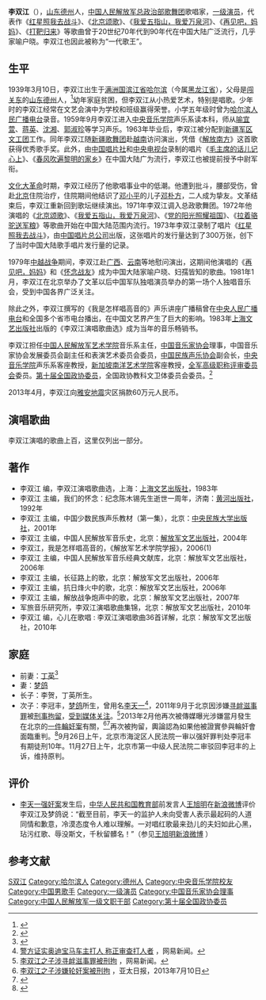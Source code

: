 {{艺人<!--导演、男演员、女演员、男歌手、女歌手、节目主持-->
| 图片 = 
| 图片简介 = 
| 姓名 = 李双江
| 类型 = 男艺人
| 国籍 = {{PRC}}
| 籍贯 = [[山东省|山东]][[德州市|德州]]
| 民族 = [[汉族|汉族]]
| 出生日期 = {{birth date and age|1939|3|10}}
| 出生地点 = {{MCK}}[[滨江省|滨江省]][[哈尔滨市|哈尔滨市]]（今属[[黑龙江省|黑龙江省]]）
| 逝世日期 = <!--卒年在前生年在后{{death date and age|}} -->
| 逝世地点 = 
| 职业 = 歌唱家
| 语言 = [[英语|英语]]、[[汉语|汉语]]
| 教育程度 = [[中央音乐学院|中央音乐学院]]
| 宗教信仰 = 
| 配偶 = 丁英（？-？）<br />{{marriage|[[梦鸽|梦鸽]]|1990|}}
| 儿女 = 长子李贺<br />次子[[李冠丰|李冠丰]]
| 父母 = 
| 活跃年代 = 1972年至今
| 出道日期 = 1963年
| 出道地點 = 新疆军区文工团
| 出道作 = 《北京颂歌》<br />《拉着骆驼送军粮》
| 音樂類型 = [[军旅音乐|军旅音乐]]
| 代表作 = 《红星照我去战斗》<br />《再见吧，妈妈》<br />《[[打靶归来|打靶归来]]》
| 经纪公司 = 
| 奖项 = 国际音乐盛典终身成就奖<br />中国电影音乐特别贡献奖<br />首届中国金唱片奖<br />首届中国音乐电视金奖<br />全军教学改革成果一等奖
| 网站 = <!-- {{URL|www.example.com}} -->
| IMDb = 
}}
'''李双江'''（{{bd|1939年|3月10日|catIdx=L}}），[[山东省|山东]][[德州市|德州]]人，[[中国人民解放军总政治部歌舞团|中国人民解放军总政治部歌舞团]]歌唱家，[[一级演员|一级演员]]，代表作《[[红星照我去战斗|红星照我去战斗]]》、《[[北京颂歌|北京颂歌]]》、《[[我爱五指山，我爱万泉河|我爱五指山，我爱万泉河]]》、《[[再见吧，妈妈|再见吧，妈妈]]》、《[[打靶归来|打靶归来]]》等歌曲曾于20世纪70年代到90年代在中国大陆广泛流行，几乎家喻户晓。李双江也因此被称为“一代歌王”。

== 生平 ==
1939年3月10日，李双江出生于[[满洲国|满洲国]][[滨江省|滨江省]][[哈尔滨|哈尔滨]]（今属[[黑龙江省|黑龙江省]]），父母是[[闯关东|闯关东]]的[[山东省|山东]][[德州市|德州]]人，<ref name="bee">{{cite web |url=http://ent.takungpao.com/photo/q/2013/0222/1277163_2.html |title=揭李双江辛酸成名史 成功离不开两位伟大女人 |accessdate=2013-02-23 |work=香港大公网 |language=zh-cn |archive-date=2016-07-31 |archive-url=https://web.archive.org/web/20160731085703/http://ent.takungpao.com/photo/q/2013/0222/1277163_2.html |dead-url=no }}</ref>幼年家庭贫困，但李双江从小热爱艺术，特别是唱歌。少年时的李双江经常在文艺会演中为学校和班级赢得荣誉。小学五年级时曾为[[哈尔滨人民广播电台|哈尔滨人民广播电台]]录音。1959年9月李双江进入[[中央音乐学院|中央音乐学院]]声乐系读本科，师从[[喻宜萱|喻宜萱]]、[[蒋英|蒋英]]、[[沈湘|沈湘]]、[[郭淑珍|郭淑珍]]等学习声乐。1963年毕业后，李双江被分配到[[新疆军区文工团|新疆军区文工团]]工作。同年李双江随[[新疆歌舞团|新疆歌舞团]]赴[[越南|越南]]访问演出，凭借《[[解放南方|解放南方]]》这首歌获得优秀歌手奖。此外，由[[中国唱片社|中国唱片社]]和[[中国中央电视台|中央电视台]]录制的唱片《[[毛主席的话儿记心上|毛主席的话儿记心上]]》、《[[春风吹遍黎明的家乡|春风吹遍黎明的家乡]]》在中国大陆广为流行，李双江也被提前授予中尉军衔。

[[文化大革命|文化大革命]]时期，李双江经历了他歌唱事业中的低潮。他遭到批斗，腰部受伤，曾赴[[北京市|北京]]住院治疗，住院期间他结识了[[邓小平|邓小平]]的儿子[[邓朴方|邓朴方]]，二人成为挚友。文革结束后，李双江重新回到歌坛继续演出。1971年李双江调入总政歌舞团。1972年他演唱的《[[北京颂歌|北京颂歌]]》、《[[我爱五指山，我爱万泉河|我爱五指山，我爱万泉河]]》、《[[党的阳光照耀祖国|党的阳光照耀祖国]]》、《[[拉着骆驼送军粮|拉着骆驼送军粮]]》等歌曲开始在中国大陆范围内流行。1973年李双江录制了唱片《[[红星照我去战斗|红星照我去战斗]]》，由[[中国唱片总公司|中国唱片总公司]]出版，这张唱片的发行量达到了300万张，创下了当时中国大陆歌手唱片发行量的记录。

1979年[[中越战争|中越战争]]期间，李双江赴[[广西壮族自治区|广西]]、[[云南省|云南]]等地慰问演出，这期间他演唱的《[[再见吧，妈妈|再见吧，妈妈]]》和《[[怀念战友|怀念战友]]》成为中国大陆家喻户晓、妇孺皆知的歌曲。1981年1月，李双江在北京举办了文革以后中国军队独唱演员举办的第一场个人独唱音乐会，受到中国各界广泛关注。

除此之外，李双江撰写的《我是怎样唱高音的》声乐讲座广播稿曾在[[中央人民广播电台|中央人民广播电台]]和全国多个省市电台播出，在中国文艺界产生了巨大的影响。1983年[[上海文艺出版社|上海文艺出版社]]出版的《李双江演唱歌曲选》成为当年的音乐畅销书。

李双江担任[[中国人民解放军艺术学院|中国人民解放军艺术学院]]音乐系主任，[[中国音乐家协会|中国音乐家协会]]理事，中国音乐家协会发展委员会副主任和表演艺术委员会委员，[[中国民族声乐协会|中国民族声乐协会]]副会长，[[中央音乐学院|中央音乐学院]]声乐系客座教授，[[新加坡|新加坡]][[南洋艺术学院|南洋艺术学院]]客座教授，[[全军高级职称评审委员会|全军高级职称评审委员会]]委员。[[第十届全国政协委员|第十届全国政协委员]]，全国政协教科文卫体委员会委员。<ref>{{Cite web |url=http://news.xinhuanet.com/misc/2007-03/06/content_5807289.htm |title=李双江简历，新华网，2007年03月06日 |access-date=2011年9月13日 |archive-date=2013年3月29日 |archive-url=https://web.archive.org/web/20130329064512/http://news.xinhuanet.com/misc/2007-03/06/content_5807289.htm |dead-url=no }}</ref>

2013年4月，李双江向[[雅安地震|雅安地震]]灾区捐款60万元人民币。

== 演唱歌曲 ==
李双江演唱的歌曲上百，这里仅列出一部分。
{{columns-list|2|
*解放南方
*[[毛主席的话儿记心上|毛主席的话儿记心上]]
*春风吹遍黎明的家乡
*[[红星照我去战斗|红星照我去战斗]]（1974年电影《[[闪闪的红星|闪闪的红星]]》插曲）
*枫叶飘（1980年电影《[[枫_(电影)|枫]]》主题歌）
*放开我，妈妈（1980年电影《[[枫_(电影)|枫]]》插曲）
*低头抬头盼晴天（1980年电影《[[山城雪|山城雪]]》主题歌）
*可爱的延安（1980年电影《[[山城雪|山城雪]]》插曲）
*流萤啊，带着我飞吧（1981年电影《[[小城春秋|小城春秋]]》插曲）
*生命诚可贵（1981年电影《[[小城春秋|小城春秋]]》插曲，与[[钱曼华|钱曼华]]合唱）
*同志，请把红旗交给我（1981年电影《[[小城春秋|小城春秋]]》插曲）
*双脚踏上幸福路（1983年电影《[[咱们的牛百岁|咱们的牛百岁]]》主题歌）
*长相思（1981年电影《[[毕升_(电影)|毕升]]》主题歌）
*[[我爱五指山，我爱万泉河|我爱五指山，我爱万泉河]]
*党的阳光照耀祖国
*拉着骆驼送军粮
*打个胜仗笑哈哈
*[[北京颂歌|北京颂歌]]
*[[船工号子|船工号子]]
*[[再见吧，妈妈|再见吧，妈妈]]
*[[怀念战友|怀念战友]]
*心灵的花朵献给党
*祖国就在我的心窝（电视片《哨所寄语》插曲）
*伟大的祖国朝气蓬勃 
*可爱的家乡，美丽的柴达木（纪录片《漫游柴达木》插曲）
*彩霞映山河
*我祝愿你祖国 
*祖国的大庆
*战友请到边卡来安家
*夜色
*人家的船儿桨成双
*森林之歌
*牧马之歌
*战士歌唱毛主席
*延安颂
*丁香啊丁香
*想起周总理纺线线
*毛主席的恩情比山高比水长
*怀念战友
*槐花几时开
*放心吧，祖国
*美国兵是废货
}}

== 著作 ==
*李双江 编，李双江演唱歌曲选，上海：[[上海文艺出版社|上海文艺出版社]]，1983年
*李双江 主编，我们的怀念：纪念陈木锡先生逝世一周年，济南：[[黄河出版社|黄河出版社]]，1992年
*李双江 主编，中国少数民族声乐教材（第一集），北京：[[中央民族大学出版社|中央民族大学出版社]]，2001年
*李双江 主编，中国人民解放军音乐史，北京：[[解放军文艺出版社|解放军文艺出版社]]，2004年
*李双江，我是怎样唱高音的，《解放军艺术学院学报》，2006(1)
*李双江 主编，中国人民解放军音乐经典文献库，北京：解放军文艺出版社，2006年
*李双江 主编，长征路上的歌，北京：解放军文艺出版社，2006年
*李双江 主编，抗日烽火中的歌，北京：解放军文艺出版社，2006年
*李双江 主编，解放战争炮声中的歌，北京：解放军文艺出版社，2007年
*军旅音乐研究所，李双江演唱歌曲集锦，北京：解放军文艺出版社，2010年
*李双江 编，心儿在歌唱 : 李双江演唱歌曲36首详解，北京：解放军文艺出版社，2010年

== 家庭 ==
* 前妻：[[丁英|丁英]]<ref>{{cite web |url=http://ent.ifeng.com/music/mainland/detail_2011_09/09/9070655_0.shtml |title=李双江前妻丁英首曝光 共育大儿子李贺(图) |accessdate=2011年9月9日 |publisher=凤凰网 |work= |language=zh-cn |archive-date=2019年6月3日 |archive-url=https://web.archive.org/web/20190603103250/http://ent.ifeng.com/music/mainland/detail_2011_09/09/9070655_0.shtml |dead-url=no }}</ref>
* 妻：[[梦鸽|梦鸽]]
* 长子：李贺，丁英所生。
* 次子：李冠丰，[[梦鸽|梦鸽]]所生，曾用名[[李天一|李天一]]<ref name="son">[http://ent.163.com/11/0908/07/7DDP6B9300031H2L.html 警方证实奥迪宝马车主打人 称正审查打人者] {{Wayback|url=http://ent.163.com/11/0908/07/7DDP6B9300031H2L.html |date=20110928112910 }}，网易新闻。</ref>，2011年9月于北京因涉嫌[[寻衅滋事罪|寻衅滋事罪]]被[[刑事拘留|刑事拘留]]，[[北京西山华府打人事件|受到媒体关注]]。<ref name="son1">[http://news.163.com/11/0909/03/7DFQVJGC00014AED.html 李双江之子涉寻衅滋事罪被刑拘] {{Wayback|url=http://news.163.com/11/0909/03/7DFQVJGC00014AED.html |date=20111017214423 }}，网易新闻。</ref>2013年2月他再次被傳媒曝光涉嫌當月發生在北京的[[李天一强奸事件|一件輪奸案]]有關，<ref>[http://www.apdnews.com/news/22136.html 李双江之子涉嫌轮奸案被刑拘] {{webarchive|url=https://web.archive.org/web/20130523070102/http://www.apdnews.com/news/22136.html |date=2013-05-23 }}，亚太日报，2013年7月10日</ref><ref>{{Cite web |url=http://ent.sina.com.cn/s/m/2013-02-22/16083862077.shtml |title=警方内部人士证实李双江之子被拘留 |access-date=2013-02-22 |archive-date=2019-06-02 |archive-url=https://web.archive.org/web/20190602055503/http://ent.sina.com.cn/s/m/2013-02-22/16083862077.shtml |dead-url=no }}</ref>再次被拘留，輿論認為如果他被證實參與輪奸會面臨重判。<ref>{{Cite web |url=http://ent.sina.com.cn/s/m/2013-02-22/16553862131.shtml |title=传李天一轮奸被拘 律师:或判十年以上 |access-date=2013-02-22 |archive-date=2019-06-02 |archive-url=https://web.archive.org/web/20190602081153/http://ent.sina.com.cn/s/m/2013-02-22/16553862131.shtml |dead-url=no }}</ref>9月26日上午，北京市海淀区人民法院一审以强奸罪判处李冠丰有期徒刑10年。11月27日上午，北京市第一中级人民法院二审驳回李冠丰的上诉，维持原判。

== 评价 ==
* [[李天一强奸案|李天一强奸案]]发生后，[[中华人民共和国教育部|中华人民共和国教育部]]前发言人[[王旭明|王旭明]]在[[新浪微博|新浪微博]]评价李双江及梦鸽说：“截至目前，李天一的监护人未向受害人表示最起码的人道同情和歉意，冷漠态度令人难以理解。一对唱红歌最来劲儿的夫妇如此心黑，玷污红歌、辱没斯文，千秋留髒名！”（参见[http://weibo.com/wangxumingblog 王旭明新浪微博] {{Wayback|url=http://weibo.com/wangxumingblog |date=20130828041616 }}）

== 参考文献 ==
{{reflist}}

{{中国音乐家协会第四届理事会}}

{{Authority control}}
{{DEFAULTSORT:Li李}}
[[Category:李姓|S双江]]
[[Category:哈尔滨人|Category:哈尔滨人]]
[[Category:德州人|Category:德州人]]
[[Category:中央音乐学院校友|Category:中央音乐学院校友]]
[[Category:中国男歌手|Category:中国男歌手]]
[[Category:一级演员|Category:一级演员]]
[[Category:中国音乐家协会理事|Category:中国音乐家协会理事]]
[[Category:中国人民解放军一级文职干部|Category:中国人民解放军一级文职干部]]
[[Category:第十届全国政协委员|Category:第十届全国政协委员]]
